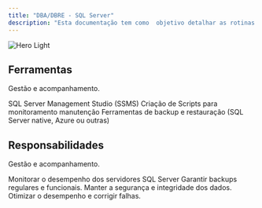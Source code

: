 ```yaml
---
title: "DBA/DBRE - SQL Server"
description: "Esta documentação tem como  objetivo detalhar as rotinas diárias, semanais e mensais de um DBA/DBRE para a administração de servidores SQL Server, com algumas dicas, comandos e scripts SQL necessários para monitoramento, manutenção e resolução de problemas "
---
```


<img alt="Hero Light" classname="block dark:hidden" src="/images/hero-light.svg" />



## Ferramentas

Gestão e acompanhamento.

<CardGroup cols="3">
  <Card title="Gerenciamento" icon="pen-to-square" href="https://mintlify.com/docs/quickstart">
    SQL Server Management Studio (SSMS)
  </Card>

  <Card title="Scripts" icon="image" href="https://mintlify.com/docs/development">
    Criação de Scripts para monitoramento manutenção
  </Card>

  <Card title="Backup" icon="sparkles">
    Ferramentas de backup e restauração (SQL Server native, Azure ou outras)
  </Card>
</CardGroup>

## Responsabilidades

Gestão e acompanhamento.

<CardGroup cols={2}>
  <Card title="Monitoramento" icon="palette" href="https://mintlify.com/docs/settings/global">
    Monitorar o desempenho dos servidores SQL Server
  </Card>

  <Card title="Backups" icon="code" href="https://mintlify.com/docs/api-playground/openapi">
    Garantir backups regulares e funcionais.
  </Card>

  <Card title="Segurança" icon="screwdriver-wrench" href="https://mintlify.com/docs/components/accordion">
    Manter a segurança e integridade dos dados.
  </Card>

  <Card title="Desempenho" icon="stars" href="https://mintlify.com/customers">
    Otimizar o desempenho e corrigir falhas.
  </Card>
</CardGroup>